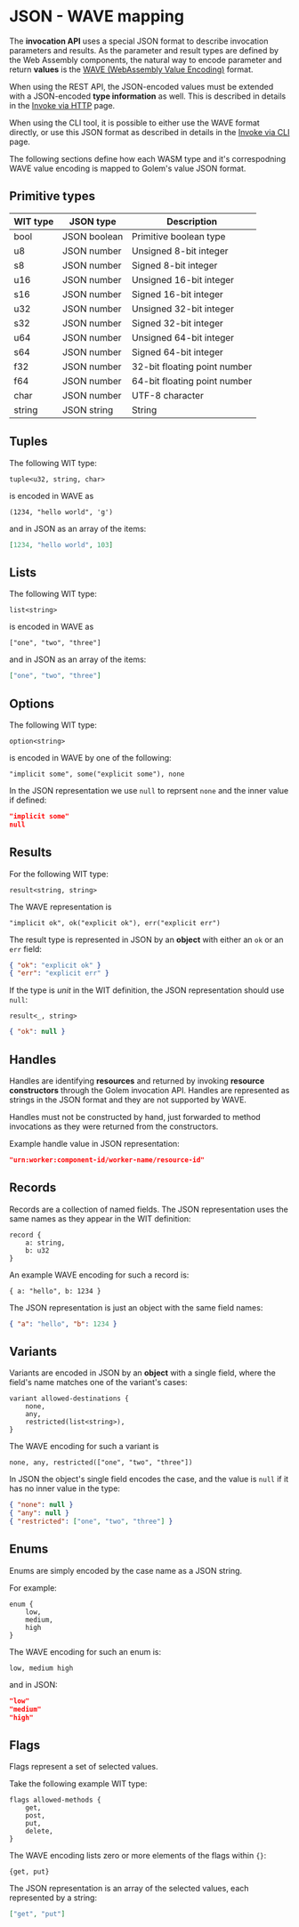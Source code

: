 # JSON - WAVE mapping

The **invocation API** uses a special JSON format to describe invocation parameters and results. As the parameter and result types are defined by the Web Assembly components, the natural way to encode parameter and return **values** is the [WAVE (WebAssembly Value Encoding)](https://github.com/bytecodealliance/wasm-tools/tree/main/crates/wasm-wave) format.

When using the REST API, the JSON-encoded values must be extended with a JSON-encoded **type information** as well. This is described in details in the [Invoke via HTTP](invoke-http) page.

When using the CLI tool, it is possible to either use the WAVE format directly, or use this JSON format as described in details in the [Invoke via CLI](invoke-cli) page.

The following sections define how each WASM type and it's correspodning WAVE value encoding is mapped to Golem's value JSON format.

## Primitive types

| WIT type | JSON type    | Description                  |
| -------- | ------------ | ---------------------------- |
| bool     | JSON boolean | Primitive boolean type       |
| u8       | JSON number  | Unsigned 8-bit integer       |
| s8       | JSON number  | Signed 8-bit integer         |
| u16      | JSON number  | Unsigned 16-bit integer      |
| s16      | JSON number  | Signed 16-bit integer        |
| u32      | JSON number  | Unsigned 32-bit integer      |
| s32      | JSON number  | Signed 32-bit integer        |
| u64      | JSON number  | Unsigned 64-bit integer      |
| s64      | JSON number  | Signed 64-bit integer        |
| f32      | JSON number  | 32-bit floating point number |
| f64      | JSON number  | 64-bit floating point number |
| char     | JSON number  | UTF-8 character              |
| string   | JSON string  | String                       |

## Tuples

The following WIT type:

```wit
tuple<u32, string, char>
```

is encoded in WAVE as

```wit
(1234, "hello world", 'g')
```

and in JSON as an array of the items:

```json
[1234, "hello world", 103]
```

## Lists

The following WIT type:

```wit
list<string>
```

is encoded in WAVE as

```wit
["one", "two", "three"]
```

and in JSON as an array of the items:

```json
["one", "two", "three"]
```

## Options

The following WIT type:

```wit
option<string>
```

is encoded in WAVE by one of the following:

```wit
"implicit some", some("explicit some"), none
```

In the JSON representation we use `null` to reprsent `none` and the inner value if defined:

```json
"implicit some"
null
```

## Results

For the following WIT type:

```wit
result<string, string>
```

The WAVE representation is

```wit
"implicit ok", ok("explicit ok"), err("explicit err")
```

The result type is represented in JSON by an **object** with either an `ok` or an `err` field:

```json
{ "ok": "explicit ok" }
{ "err": "explicit err" }
```

If the type is _unit_ in the WIT definition, the JSON representation should use `null`:

```wit
result<_, string>
```

```json
{ "ok": null }
```

## Handles

Handles are identifying **resources** and returned by invoking **resource constructors** through the Golem invocation API. Handles are represented as strings in the JSON format
and they are not supported by WAVE.

Handles must not be constructed by hand, just forwarded to method invocations as they were returned from the constructors.

Example handle value in JSON representation:

```json
"urn:worker:component-id/worker-name/resource-id"
```

## Records

Records are a collection of named fields. The JSON representation uses the same names as they appear in the WIT definition:

```wit
record {
    a: string,
    b: u32
}
```

An example WAVE encoding for such a record is:

```wit
{ a: "hello", b: 1234 }
```

The JSON representation is just an object with the same field names:

```json
{ "a": "hello", "b": 1234 }
```

## Variants

Variants are encoded in JSON by an **object** with a single field, where the field's name matches one of the variant's cases:

```wit
variant allowed-destinations {
    none,
    any,
    restricted(list<string>),
}
```

The WAVE encoding for such a variant is

```wit
none, any, restricted(["one", "two", "three"])
```

In JSON the object's single field encodes the case, and the value is `null` if it has no inner value in the type:

```json
{ "none": null }
{ "any": null }
{ "restricted": ["one", "two", "three"] }
```

## Enums

Enums are simply encoded by the case name as a JSON string.

For example:

```wit
enum {
    low,
    medium,
    high
}
```

The WAVE encoding for such an enum is:

```wit
low, medium high
```

and in JSON:

```json
"low"
"medium"
"high"
```

## Flags

Flags represent a set of selected values.

Take the following example WIT type:

```wit
flags allowed-methods {
    get,
    post,
    put,
    delete,
}
```

The WAVE encoding lists zero or more elements of the flags within `{}`:

```wit
{get, put}
```

The JSON representation is an array of the selected values, each represented by a string:

```json
["get", "put"]
```
